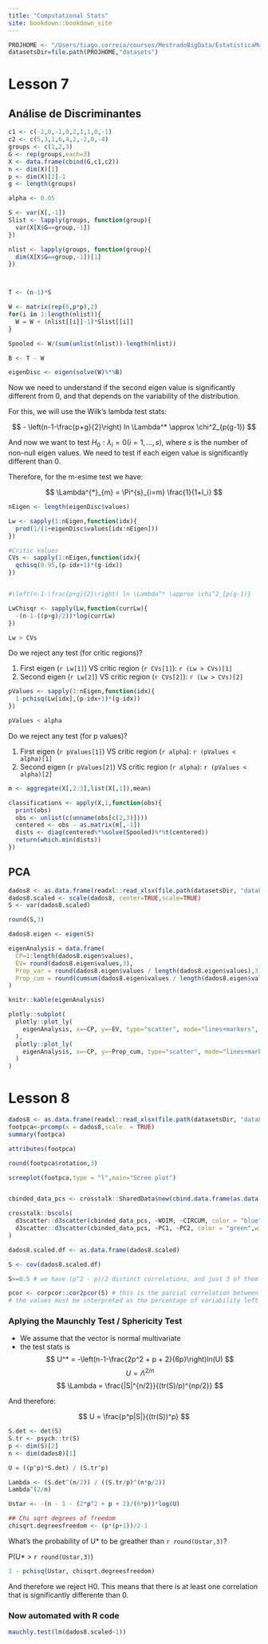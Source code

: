 ```yaml
---
title: "Computational Stats"
site: bookdown::bookdown_site
---
```


```r
PROJHOME <- "/Users/tiago.correia/courses/MestradoBigData/EstatisticaMultivariada"
datasetsDir=file.path(PROJHOME,"datasets")
```


# Lesson 7

## Análise de Discriminantes

```r
c1 <- c(-2,0,-1,0,2,1,1,0,-1)
c2 <- c(5,3,1,6,4,2,-2,0,-4)
groups <- c(1,2,3)
G <- rep(groups,each=3)
X <- data.frame(cbind(G,c1,c2))
n <- dim(X)[1]
p <- dim(X)[2]-1
g <- length(groups)

alpha <- 0.05

S <- var(X[,-1])
Slist <- lapply(groups, function(group){
  var(X[X$G==group,-1])
})

nlist <- lapply(groups, function(group){
  dim(X[X$G==group,-1])[1]
})



T <- (n-1)*S

W <- matrix(rep(0,p*p),2)
for(i in 1:length(nlist)){
  W = W + (nlist[[i]]-1)*Slist[[i]]
}

Spooled <- W/(sum(unlist(nlist))-length(nlist))

B <- T - W

eigenDisc <- eigen(solve(W)%*%B)


```

Now we need to understand if the second eigen value is significantly different from 0, and that depends on the variability of the distribution.

For this, we will use the Wilk's lambda test stats:

$$
 - \left(n-1-\frac{p+g}{2}\right) ln \Lambda^* \approx \chi^2_{p(g-1)}
$$

And now we want to test $H_0 : \lambda_i = 0(i = 1,...,s)$, where $s$ is the number of non-null eigen values.
We need to test if each eigen value is significantly different than 0.


Therefore, for the m-esime test we have:

$$
 \Lambda^{*}_{m} = \Pi^{s}_{i=m} \frac{1}{1+l_i}
$$

```r

nEigen <- length(eigenDisc$values)

Lw <- sapply(1:nEigen,function(idx){
  prod(1/(1+eigenDisc$values[idx:nEigen]))
})

#Critic Values
CVs <- sapply(1:nEigen,function(idx){
  qchisq(0.95,(p-idx+1)*(g-idx))
})


#\left(n-1-\frac{p+g}{2}\right) ln \Lambda^* \approx \chi^2_{p(g-1)}

LwChisqr <- sapply(Lw,function(currLw){
  -(n-1-((p+g)/2))*log(currLw)
})

Lw > CVs
```

Do we reject any test (for critic regions)?

1. First eigen (`r Lw[1]`) VS critic region (`r CVs[1]`): `r (Lw > CVs)[1]`
2. Second eigen (`r Lw[2]`) VS critic region (`r CVs[2]`): `r (Lw > CVs)[2]`

```r
pValues <- sapply(1:nEigen,function(idx){
  1-pchisq(Lw[idx],(p-idx+1)*(g-idx))
})

pValues < alpha

```

Do we reject any test (for p values)?

1. First eigen (`r pValues[1]`) VS critic region (`r alpha`): `r (pValues < alpha)[1]`
2. Second eigen (`r pValues[2]`) VS critic region (`r alpha`): `r (pValues < alpha)[2]`

```r

m <- aggregate(X[,2:3],list(X[,1]),mean)

classifications <- apply(X,1,function(obs){
  print(obs)
  obs <- unlist(c(unname(obs[c(2,3)])))
  centered <- obs - as.matrix(m[,-1])
  dists <- diag(centered%*%solve(Spooled)%*%t(centered))
  return(which.min(dists))
})

```

## PCA

```r

dados8 <- as.data.frame(readxl::read_xlsx(file.path(datasetsDir, "data8.xlsx")))
dados8.scaled <- scale(dados8, center=TRUE,scale=TRUE)
S <- var(dados8.scaled)

round(S,3)

dados8.eigen <- eigen(S)

eigenAnalysis = data.frame(
  CP=1:length(dados8.eigen$values),
  EV= round(dados8.eigen$values,3),
  Prop_var = round(dados8.eigen$values / length(dados8.eigen$values),3),
  Prop_cum = round(cumsum(dados8.eigen$values / length(dados8.eigen$values)),3)
)

knitr::kable(eigenAnalysis)

plotly::subplot(
  plotly::plot_ly(
    eigenAnalysis, x=~CP, y=~EV, type="scatter", mode="lines+markers", name="Scree Plot"
  ),
  plotly::plot_ly(
    eigenAnalysis, x=~CP, y=~Prop_cum, type="scatter", mode="lines+markers", name="Cum Importance"
  )
)

```

# Lesson 8 

```r
dados8 <- as.data.frame(readxl::read_xlsx(file.path(datasetsDir, "data8.xlsx")))
footpca<-prcomp(x = dados8,scale. = TRUE)
summary(footpca)

attributes(footpca)

round(footpca$rotation,3)

screeplot(footpca,type = "l",main="Scree plot")


cbinded_data_pcs <- crosstalk::SharedData$new(cbind.data.frame(as.data.frame(dados8.scaled), as.data.frame(footpca$x)))

crosstalk::bscols(
  d3scatter::d3scatter(cbinded_data_pcs, ~WDIM, ~CIRCUM, color = "blue",width="100%", height=300),
  d3scatter::d3scatter(cbinded_data_pcs, ~PC1, ~PC2, color = "green",width="100%", height=300)
)

```

```r
dados8.scaled.df <- as.data.frame(dados8.scaled)

S <- cov(dados8.scaled.df)

S>=0.5 # we have (p^2 - p)/2 distinct correlations, and just 3 of them are >= 0.5

pcor <- corpcor::cor2pcor(S) # this is the parcial correlation between variables excluding the influence of all the others
# the values must be interpreted as the percentage of variability left explained by removing the influence of all the other variables
```

### Aplying the Maunchly Test / Sphericity Test


- We assume that the vector is normal multivariate
- the test stats is 
$$
  U^* = -\left(n-1-\frac{2p^2 + p + 2}{6p}\right)ln(U)
$$
$$
  U = \Lambda^{2/n}
$$
$$
  \Lambda = \frac{|S|^{n/2}}{(tr(S)/p)^{np/2}}
$$

And therefore:

$$
  U = \frac{p^p|S|}{(tr(S))^p}
$$

```r
S.det <- det(S)
S.tr <- psych::tr(S)
p <- dim(S)[2]
n <- dim(dados8)[1]

U = ((p^p)*S.det) / (S.tr^p)

Lambda <- (S.det^(n/2)) / ((S.tr/p)^(n*p/2))
Lambda^(2/n)

Ustar <- -(n - 1 - (2*p^2 + p + 2)/(6*p))*log(U)

## Chi sqrt degrees of freedom
chisqrt.degreesfreedom <- (p*(p+1))/2-1

```


What's the probability of U* to be greather than `r round(Ustar,3)`?

P(U* > `r round(Ustar,3)`)

```r
1 - pchisq(Ustar, chisqrt.degreesfreedom)

```

And therefore we reject H0. 
This means that there is at least one correlation that is significantly differente than 0.

### Now automated with R code

```r
mauchly.test(lm(dados8.scaled~1))
```


